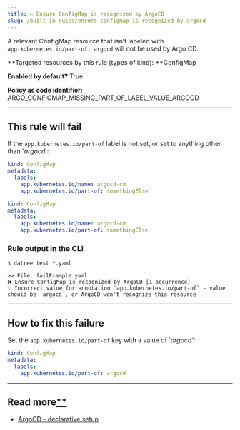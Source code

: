 ```yaml
---
title: ☑️ Ensure ConfigMap is recognized by ArgoCD
slug: /built-in-rules/ensure-configmap-is-recognized-by-argocd
---
```


A relevant ConfigMap resource that isn’t labeled with `app.kubernetes.io/part-of: argocd` will not be used by Argo CD.

**Targeted resources by this rule (types of kind): **ConfigMap

**Enabled by default?** True

**Policy as code identifier:** ARGO_CONFIGMAP_MISSING_PART_OF_LABEL_VALUE_ARGOCD

---

## This rule will fail

If the `app.kubernetes.io/part-of` label is not set, or set to anything other than '_argocd_':

```yaml
kind: ConfigMap
metadata:
  labels:
    app.kubernetes.io/name: argocd-cm
    app.kubernetes.io/part-of: somethingElse
```

```yaml
kind: ConfigMap
metadata:
  labels:
    app.kubernetes.io/name: argocd-cm
    app.kubernetes.io/part-of: somethingElse
```

### Rule output in the CLI

```none
$ datree test *.yaml

>> File: failExample.yaml
❌ Ensure ConfigMap is recognized by ArgoCD [1 occurrence]
💡 Incorrect value for annotation `app.kubernetes.io/part-of` - value should be `argocd`, or ArgoCD won't recognize this resource
```

---

## How to fix this failure

Set the `app.kubernetes.io/part-of` key with a value of '_argocd'_:

```yaml
kind: ConfigMap
metadata:
  labels:
    app.kubernetes.io/part-of: argocd
```

---

## Read more[\*\*](https://www.datree.io/resources/kubernetes-configuration-mistakes#anchor3)

- [ArgoCD - declarative setup](https://argo-cd.readthedocs.io/en/stable/operator-manual/declarative-setup/#atomic-configuration)
